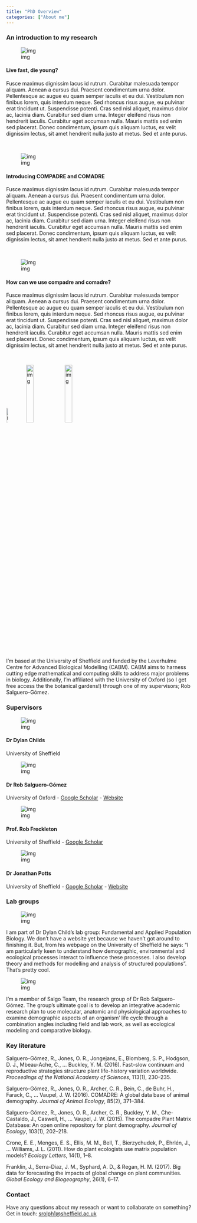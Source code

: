 ```yaml
---
title: "PhD Overview"
categories: ["About me"] 
---
```


### An introduction to my research

<div class="row">

<div class="col-sm-4">
<div class="img-reponsive">![img](http://via.placeholder.com/400x400)</div>
</div>

<div class="col-sm-8 centred">
#### Live fast, die young?

Fusce maximus dignissim lacus id rutrum. Curabitur malesuada tempor aliquam. Aenean a cursus dui. Praesent condimentum urna dolor. Pellentesque ac augue eu quam semper iaculis et eu dui. Vestibulum non finibus lorem, quis interdum neque. Sed rhoncus risus augue, eu pulvinar erat tincidunt ut. Suspendisse potenti. Cras sed nisl aliquet, maximus dolor ac, lacinia diam. Curabitur sed diam urna. Integer eleifend risus non hendrerit iaculis. Curabitur eget accumsan nulla. Mauris mattis sed enim sed placerat. Donec condimentum, ipsum quis aliquam luctus, ex velit dignissim lectus, sit amet hendrerit nulla justo at metus. Sed et ante purus.
</div>
</div>
<br>
<div class="row">



<div class="col-sm-4">
<div class="img-reponsive">![img](http://via.placeholder.com/400x400)</div>
</div>

<div class="col-sm-8 centred">
#### Introducing COMPADRE and COMADRE

Fusce maximus dignissim lacus id rutrum. Curabitur malesuada tempor aliquam. Aenean a cursus dui. Praesent condimentum urna dolor. Pellentesque ac augue eu quam semper iaculis et eu dui. Vestibulum non finibus lorem, quis interdum neque. Sed rhoncus risus augue, eu pulvinar erat tincidunt ut. Suspendisse potenti. Cras sed nisl aliquet, maximus dolor ac, lacinia diam. Curabitur sed diam urna. Integer eleifend risus non hendrerit iaculis. Curabitur eget accumsan nulla. Mauris mattis sed enim sed placerat. Donec condimentum, ipsum quis aliquam luctus, ex velit dignissim lectus, sit amet hendrerit nulla justo at metus. Sed et ante purus.
</div>

</div>
<br>
<div class="row">



<div class="col-sm-4">
<div class="img-reponsive">![img](http://via.placeholder.com/400x400)</div>
</div>

<div class="col-sm-8 centred">
#### How can we use compadre and comadre?

Fusce maximus dignissim lacus id rutrum. Curabitur malesuada tempor aliquam. Aenean a cursus dui. Praesent condimentum urna dolor. Pellentesque ac augue eu quam semper iaculis et eu dui. Vestibulum non finibus lorem, quis interdum neque. Sed rhoncus risus augue, eu pulvinar erat tincidunt ut. Suspendisse potenti. Cras sed nisl aliquet, maximus dolor ac, lacinia diam. Curabitur sed diam urna. Integer eleifend risus non hendrerit iaculis. Curabitur eget accumsan nulla. Mauris mattis sed enim sed placerat. Donec condimentum, ipsum quis aliquam luctus, ex velit dignissim lectus, sit amet hendrerit nulla justo at metus. Sed et ante purus.
</div>


</div>
<br>

<div class="hcent">

![img](/img/TuosLogo.png){width=10%} ![img](/img/Leverhulme.jpg){width=20%} ![img](/img/ox-uni.png){width=20%}

</div>

I'm based at the University of Sheffield and funded by the Leverhulme Centre for Advanced Biological Modelling (CABM). CABM aims to harness cutting edge mathematical and computing skills to address major problems in biology. Additionally, I'm affiliated with the University of Oxford (so I get free access the the botanical gardens!) through one of my supervisors; Rob Salguero-Gómez.

### Supervisors

<div class="row hcent">

<div class="col-sm-6">
<div>![img](http://via.placeholder.com/200x200)</div>
#### Dr Dylan Childs
University of Sheffield
</div>

<div class="col-sm-6">
<div>![img](http://via.placeholder.com/200x200)</div>
#### Dr Rob Salguero-Gómez
University of Oxford - [Google Scholar](https://scholar.google.co.uk/citations?user=bgMIMNIAAAAJ) - [Website](https://sites.google.com/site/robresearchsite/)
</div>

<div class="col-sm-6">
<div>![img](http://via.placeholder.com/200x200)</div>
#### Prof. Rob Freckleton
University of Sheffield - [Google Scholar](https://scholar.google.co.uk/citations?user=fRPnRNsAAAAJ)
</div>



<div class="col-sm-6">
<div>![img](http://via.placeholder.com/200x200)</div>
#### Dr Jonathan Potts
University of Sheffield - [Google Scholar](https://scholar.google.co.uk/citations?user=srLN0tcAAAAJ) - [Website](http://jonathan-potts.staff.shef.ac.uk/)
</div>



### Lab groups

<div class="row">

<div class="col-2 centred hcent">
<div class="img-reponsive">![img](/img/childs.jpg)</div>
</div>

<div class="col-10 centred">

I am part of Dr Dylan Child's lab group: Fundamental and Applied Population Biology. We don't have a website yet because we haven't got around to finishing it. But, from his webpage on the University of Sheffield he says: "I am particularly keen to understand how demographic, environmental and ecological processes interact to influence these processes. I also develop theory and methods for modelling and analysis of structured populations". That's pretty cool.
</div>

</div>

<div class="row">
<div class="col-2 centred hcent">
<div class="img-reponsive">![img](/img/SalgoTeamLogo.png)</div>
</div>
<div class="col-10 centred">

I'm a member of Salgo Team, the research group of Dr Rob Salguero-Gómez. The group's ultimate goal is to develop an integrative academic research plan to use molecular, anatomic and physiological approaches to examine demographic aspects of an organism' life cycle through a combination angles including field and lab work, as well as ecological modeling and comparative biology.

</div>
</div>

### Key literature

Salguero-Gómez, R., Jones, O. R., Jongejans, E., Blomberg, S. P., Hodgson, D. J., Mbeau-Ache, C., … Buckley, Y. M. (2016). Fast–slow continuum and reproductive strategies structure plant life-history variation worldwide. _Proceedings of the National Academy of Sciences_, 113(1), 230–235.

Salguero-Gómez, R., Jones, O. R., Archer, C. R., Bein, C., de Buhr, H., Farack, C., … Vaupel, J. W. (2016). COMADRE: A global data base of animal demography. _Journal of Animal Ecology_, 85(2), 371–384.

Salguero-Gómez, R., Jones, O. R., Archer, C. R., Buckley, Y. M., Che-Castaldo, J., Caswell, H., … Vaupel, J. W. (2015). The compadre Plant Matrix Database: An open online repository for plant demography. _Journal of Ecology_, 103(1), 202–218.

Crone, E. E., Menges, E. S., Ellis, M. M., Bell, T., Bierzychudek, P., Ehrlén, J., … Williams, J. L. (2011). How do plant ecologists use matrix population models? _Ecology Letters_, 14(1), 1–8.

Franklin, J., Serra-Diaz, J. M., Syphard, A. D., & Regan, H. M. (2017). Big data for forecasting the impacts of global change on plant communities. _Global Ecology and Biogeography_, 26(1), 6–17.

### Contact

Have any questions about my reseach or want to collaborate on something? Get in touch: [srolph1@sheffield.ac.uk](mailto:srolph1@sheffield.ac.uk)


